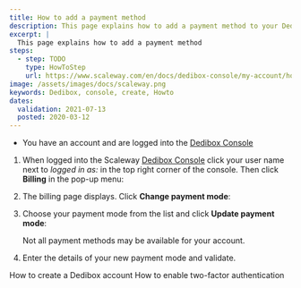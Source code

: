 ```yaml
---
title: How to add a payment method
description: This page explains how to add a payment method to your Dedibox console.
excerpt: |
  This page explains how to add a payment method
steps:
  - step: TODO
    type: HowToStep
    url: https://www.scaleway.com/en/docs/dedibox-console/my-account/how-to/add-payment-method/
image: /assets/images/docs/scaleway.png
keywords: Dedibox, console, create, Howto
dates:
  validation: 2021-07-13
  posted: 2020-03-12
---
```


<Message type="requirement">

  - You have an account and are logged into the [Dedibox Console](https://console.online.net) 

</Message>

1. When logged into the Scaleway [Dedibox Console](https://console.online.net) click your user name next to _logged in as:_ in the top right corner of the console. Then click **Billing** in the pop-up menu:

    <Lightbox src="scaleway-dedibox-popup.png" alt="" />

2. The billing page displays. Click **Change payment mode**:

    <Lightbox src="scaleway-dedibox-paymentmode.png" alt="" />

3. Choose your payment mode from the list and click **Update payment mode**:

    <Lightbox src="scaleway-dedibox-new-paymentmode.png" alt="" />

    <Message type="note">

    Not all payment methods may be available for your account.

    </Message>

4. Enter the details of your new payment mode and validate.

<Navigation title="See Also">
  <PreviousButton to="/dedibox-console/my-account/how-to/create-a-dedibox-account/">How to create a Dedibox account</PreviousButton>
  <NextButton to="/dedibox-console/my-account/how-to/enable-two-factor-authentication/">How to enable two-factor authentication</NextButton>
</Navigation>